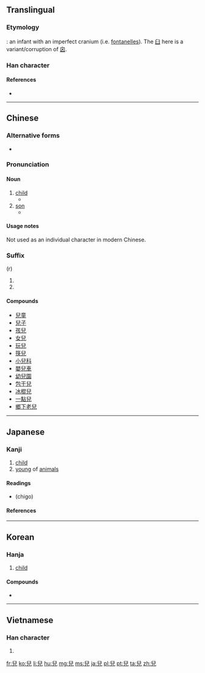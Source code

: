 {{also|児|儿}}
==Translingual==
{{Han simplified forms|兒|児|儿}}

===Etymology===
{{Han etyl}}
{{liushu|p}}: an infant with an imperfect cranium (i.e. [[w:fontanelle|fontanelles]]). The [[臼]] here is a variant/corruption of [[囟]].

===Han character===
{{Han char|rn=10|rad=儿|as=06|sn=8|four=77217|canj=HXHU|ids=⿱臼儿}}

====References====
* {{Han ref|kx=0125.030|dkj=01365|dj=0265.060|hdz=10272.050|uh=5152|ud=20818|bh=A8E0|bd=43232}}

----

==Chinese==
{{zh-forms|s=儿}}

===Alternative forms===
* {{zh-l|児}}

===Pronunciation===
{{zh-pron
|m=ér
|c=ji4
|h=pfs=yì
|mn=lî/lîn
|w=3hher,3nyi
|mc=y
|oc=y
|ma=y|ma2=y
|cat=n,suffix
}}

====Noun====
{{zh-noun}}

# [[child]]
#* {{zh-usex|兒童|child}}
# [[son]]
#* {{zh-usex|兒子|son}}

====Usage notes====
Not used as an individual character in modern Chinese.

===Suffix===
{{zh-suf}} (r)

# {{non-gloss definition|non-syllabic diminutive suffix}}
# {{non-gloss definition|final [[retroflex]] syllable ("ér") added in Mandarin dialect ( see [[兒化音]] [[w:Erhua|Erhua]] )}}

====Compounds====
{{der-top}}
* [[兒童]]
* [[兒子]]
* [[孩兒]]
* [[女兒]]
* [[玩兒]]
* [[筷兒]]
* [[小兒科]]
* [[嬰兒車]]
* [[幼兒園]]
* [[包干兒]]
* [[冰棍兒]]
* [[一點兒]]
* [[鄉下老兒]]
{{der-bottom}}

----

==Japanese==

===Kanji===
{{ja-kanji|grade=n|rs=儿06|style=ky|shin=児}}

# [[child]]
# [[young]] of [[animals]]

====Readings====
* {{ja-readings|kanon=[[じ]] (ji), [[げい]] (gei)|goon=[[に]] (ni), [[げ]] (ge)|kun=[[こ]] (ko)|nanori=[[ちご]]}} (chigo)

====References====
{{ja-kref
|jis= 513B
|ku= 4927
|shift= 995A
|euc= D1BB
|freq= ''[[kyūjitai]]''
|nelson= 3850
|newnelson= 357
|halpern= 2625
|kld= ''not listed''
|heisig= ''not listed''
|tuttle= 4c3.3
}}

----

==Korean==

===Hanja===
{{ko-hanja|hangeul=아,예|rv=a,ye|mr=a,ye}}

# [[child]]

====Compounds====
* {{l|ko|孤兒院|tr=[[고아원]], goawon||orphanage}}

----

==Vietnamese==

===Han character===
{{vi-hantu|[[nhi]], [[nghê]], [[nhẻ]]|rs=儿06}}

# {{defn|lang=vi|sort=儿06}}

[[fr:兒]]
[[ko:兒]]
[[li:兒]]
[[hu:兒]]
[[mg:兒]]
[[ms:兒]]
[[ja:兒]]
[[pl:兒]]
[[pt:兒]]
[[ta:兒]]
[[zh:兒]]